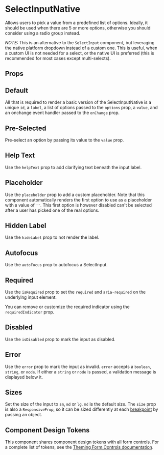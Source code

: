 
<Meta of={Stories} />

# SelectInputNative

Allows users to pick a value from a predefined list of options. Ideally, it should be used when there are 5 or more options, otherwise you should consider using a radio group instead.

_NOTE:_ This is an alternative to the `SelectInput` component, but leveraging the native platform dropdown instead of a custom one. This is useful,
when a custom UI is not needed for a select, or the native UI is preferred (this is recommended for most cases except multi-selects).

## Props

<ArgsTable of={SelectInputNative} />

## Default

All that is required to render a basic version of the SelectInputNative is a unique `id`, a `label`, a list of options passed to the `options` prop, a `value`, and an onchange event handler passed to the `onChange` prop.

<Canvas of={Stories.Default}/>

## Pre-Selected

Pre-select an option by passing its value to the `value` prop.

<Canvas of={Stories.PreSelected}/>

## Help Text

Use the `helpText` prop to add clarifying text beneath the input label.

<Canvas of={Stories.HelpText}/>

## Placeholder

Use the `placeholder` prop to add a custom placeholder. Note that this component automatically renders the first option
to use as a placeholder with a value of `''`. This first option is however disabled can't be selected after a user has picked
one of the real options.

<Canvas of={Stories.Placeholder}/>

## Hidden Label

Use the `hideLabel` prop to not render the label.

<Canvas of={Stories.HiddenLabel}/>

## Autofocus

Use the `autoFocus` prop to autofocus a SelectInput.

<Canvas of={Stories.Autofocus}/>

## Required

Use the `isRequired` prop to set the `required` and `aria-required` on the underlying input element.

<Canvas of={Stories.Required}/>

You can remove or customize the required indicator using the `requiredIndicator` prop.

<Canvas of={Stories.CustomRequiredIndicator}/>

## Disabled

Use the `isDisabled` prop to mark the input as disabled.

<Canvas of={Stories.Disabled}/>

## Error

Use the `error` prop to mark the input as invalid. `error` accepts a `boolean`, `string`, or `node`. If either a `string` or `node` is passed, a validation message is displayed below it.

<Canvas of={Stories.Error}/>

## Sizes

Set the size of the input to `sm`, `md` or `lg`. `md` is the default size.
The `size` prop is also a `ResponsiveProp`, so it can be sized differently at each [breakpoint](?path=/docs/design-tokens-design-tokens--page#breakpoints) by passing an object.

<Canvas of={Stories.Sizes} />
 
## Component Design Tokens

This component shares component design tokens with all form controls. For a complete list of tokens, see the [Theming Form Controls documentation](/docs/theming-form-controls--custom-theme-form).
